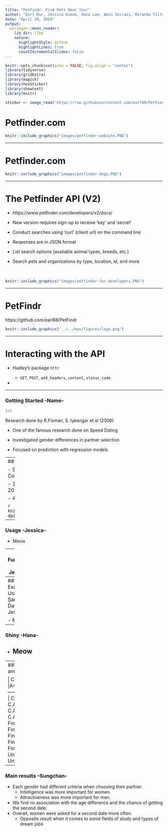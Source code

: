 ```yaml
---
title: "PetFindr: Find Pets Near You!"
author: "Earl Hur, Jessica Kueon, Hana Lee, Amin Shirazi, Miranda Tilton"
date: "April 29, 2019"
output:
  xaringan::moon_reader:
    lib_dir: libs
    nature:
      highlightStyle: github
      highlightLines: true
      countIncrementalSlides: false
---
```


```r
knitr::opts_chunk$set(echo = FALSE, fig.align = "center")
library(tidyverse)
library(gridExtra)
library(magick)
library(hexSticker)
library(showtext)
library(knitr)
```

```r
sticker <- image_read('https://raw.githubusercontent.com/earl88/PetFindr/master/man/figures/logo.png')
```

# Petfinder.com 

```r
knitr::include_graphics("images/petfinder-website.PNG")
```

---

# Petfinder.com 

```r
knitr::include_graphics("images/petfinder-dogs.PNG")
```

---

# The Petfinder API (V2)

* https://www.petfinder.com/developers/v2/docs/

* New version requires sign-up to receive 'key' and 'secret'

* Conduct searches using 'curl' (client url) on the command line

* Responses are in JSON format

* List search options (available animal types, breeds, etc.)

* Search pets and organizations by type, location, id, and more <br/><br/><br/>

```r
knitr::include_graphics("images/petfinder-for-developers.PNG")
```

---

# PetFindr

https://github.com/earl88/PetFindr

```r
knitr::include_graphics("../../man/figures/logo.png")
```

---

# Interacting with the API

* Hadley's package `httr`

    + `GET`, `POST`, `add_headers`, `content`, `status_code`
    
* 

---

### Getting Started  -Name-



```r
1+3
```

Research done by R.Fisman, S. Iyeangar et al (2006)

- One of the famous research done on Speed Dating

- Investigated gender differences in partner selection

- Focused on prediction with regression models


---
### Authentication  -Jessica-



- Subjects: Graduate students at Columbia University 

- 14 Speed dating sessions from 2002 - 2004 

- 4 minute interaction

```r


knitr::include_graphics("table.jpg", dpi = 50)
```

---

### Usage  -Jessica-



- Meow

---
### Functions  -Jessica-


- Meow


```r

```
---
### Examples Using Sample Data  -Jessica-

- Meow
---

### Shiny  -Hana-

- Meow
---


---
### Matches and Popularity by different ambitions of future career  -Sungchan-

| Car.Ambtion(A)|Car.Ambition(B)|Match   |A=Female  |A=Male    |
|--------------------------------------------------------------|
| C.Art/Ent     |Lawyer         | 27%    |    49%   |<span style="color:blue">67%</span>|
| C.Art/Ent     |Academic       | 17%    |    54%   |    39%   |
| C.Art/Ent     |C.Art/Ent      |  0%    |    18%   |<span style="color:blue">53%</span>|
| C.Art/Ent     |Fin/Biz        | 17%    |    43%   |    40%   |
| Fin/Biz       |Lawyer         | 24%    |<span style="color:red">60%</span>|    36%   |
| Fin/Biz       |Academic       | 16%    |    59%   |    36%   |
| Fin/Biz       |C.Art/Ent      | 17%    |    52%   |    40%   |
| Fin/Biz       |Fin/Biz        | 20%    |<span style="color:red">62%</span>| c30%|
| Fin/Biz       |Undecided      | 19%    |    35%   |<span style="color:blue">37%</span>|
| Undecided     |Academic       | 10%    |    52%   |<span style="color:blue">59%</span>|
| Undecided     |Fin/Biz        | 19%    |    54%   |    35%   |
---
### Main results  -Sungchan-

- Each gender had different criteria when choosing their partner.
  - Intelligence was more important for women.
  - Attractiveness was more important for men. 
- We find no association with the age difference and the chance of getting the second date.
- Overall, women were asked for a second date more often.
  - Opposite result when it comes to some fields of study and types of  dream jobs 




